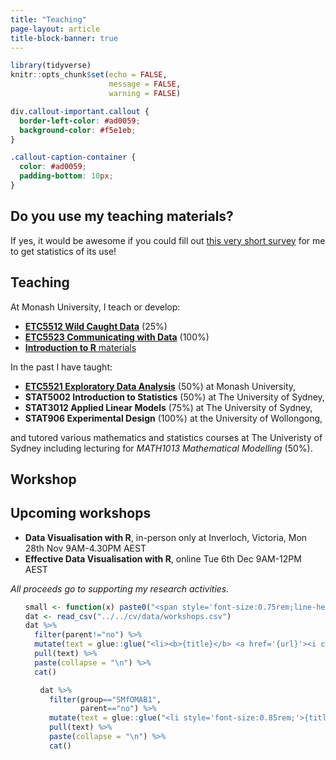 ```yaml
---
title: "Teaching"
page-layout: article
title-block-banner: true
---
```


```r
library(tidyverse)
knitr::opts_chunk$set(echo = FALSE,
                      message = FALSE,
                      warning = FALSE)
```

```css
div.callout-important.callout {
  border-left-color: #ad0059;
  background-color: #f5e1eb;
}

.callout-caption-container {
  color: #ad0059;
  padding-bottom: 10px;
}
```


::: {.callout-important icon=false appearance="simple"}

## <i class="fas fa-poll"></i> Do you use my teaching materials?

If yes, it would be awesome if you could fill out [this very short survey](https://docs.google.com/forms/d/e/1FAIpQLSdVnpDphyWnBeMw21Rs8vMySi5RGYN7kQh_VHU6rT83t8CDbA/viewform?usp=sf_link) for me to get statistics of its use!


:::


## Teaching

At Monash University, I teach or develop:

  * [**ETC5512 Wild Caught Data**](https://wcd.numbat.space/) (25%)
  * [**ETC5523 Communicating with Data**](https://cwd.numbat.space/) (100%)
  * [**Introduction to R** materials](https://learnr.numbat.space/)

In the past I have taught:

* [**ETC5521 Exploratory Data Analysis**](https://eda.numbat.space/) (50%) at Monash University,
* **STAT5002 Introduction to Statistics** (50%) at The University of Sydney,
* **STAT3012 Applied Linear Models** (75%) at The University of Sydney,
* **STAT906 Experimental Design** (100%) at the University of Wollongong,

and tutored various mathematics and statistics courses at The Univeristy of Sydney including lecturing for *MATH1013 Mathematical Modelling* (50%).


## Workshop

::: {.callout-important icon=false appearance="simple"}

## <i class="fas fa-chalkboard-teacher"></i> Upcoming workshops


* **Data Visualisation with R**, in-person only at Inverloch, Victoria, Mon 28th Nov 9AM-4.30PM AEST [<i class="fas fa-info-circle"></i>](https://aasc2022.netlify.app/news/workshop-datavis/) [<i class="fas fa-user-plus"></i>](https://aasc2022.netlify.app/registration/)
* **Effective Data Visualisation with R**, online Tue 6th Dec 9AM-12PM AEST [<i class="fas fa-info-circle"></i>](https://numbats.github.io/WOMBAT2022/tutorial/emi.html) [<i class="fas fa-user-plus"></i>](https://www.trybooking.com/events/landing?eid=958263&)

*All proceeds go to supporting my research activities.*

:::



<ul>
```r
small <- function(x) paste0("<span style='font-size:0.75rem;line-height:0.9rem;'>", x, "</span>")
dat <- read_csv("../../cv/data/workshops.csv")
dat %>% 
  filter(parent!="no") %>% 
  mutate(text = glue::glue("<li><b>{title}</b> <a href='{url}'><i class='fas fa-globe'></i></a><br> {small(paste0('Last hosted by the <b>', host, '</b> at ', date_start))}</li>")) %>% 
  pull(text) %>% 
  paste(collapse = "\n") %>% 
  cat()
```
<ul>
```r
dat %>% 
  filter(group=="SMfOMAB1",
         parent=="no") %>% 
  mutate(text = glue::glue("<li style='font-size:0.85rem;'>{title} <a href='{url}'><i class='fas fa-link'></i></a></li>")) %>% 
  pull(text) %>% 
  paste(collapse = "\n") %>% 
  cat()
```
</ul>
</ul>

